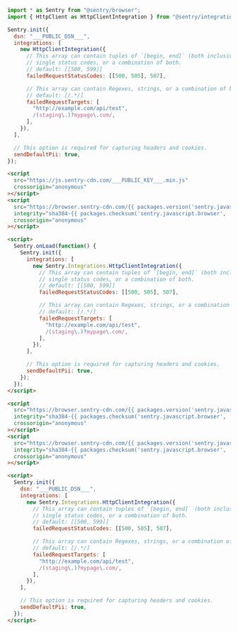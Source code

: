 ```javascript {tabTitle: ESM}
import * as Sentry from "@sentry/browser";
import { HttpClient as HttpClientIntegration } from "@sentry/integrations";

Sentry.init({
  dsn: "___PUBLIC_DSN___",
  integrations: [
    new HttpClientIntegration({
      // This array can contain tuples of `[begin, end]` (both inclusive),
      // single status codes, or a combination of both.
      // default: [[500, 599]]
      failedRequestStatusCodes: [[500, 505], 507],

      // This array can contain Regexes, strings, or a combination of both.
      // default: [/.*/]
      failedRequestTargets: [
        "http://example.com/api/test",
        /(staging\.)?mypage\.com/,
      ],
    }),
  ],

  // This option is required for capturing headers and cookies.
  sendDefaultPii: true,
});
```

```html {tabTitle: Loader}
<script
  src="https://js.sentry-cdn.com/___PUBLIC_KEY___.min.js"
  crossorigin="anonymous"
></script>
<script
  src="https://browser.sentry-cdn.com/{{ packages.version('sentry.javascript.browser') }}/httpclient.min.js"
  integrity="sha384-{{ packages.checksum('sentry.javascript.browser', 'httpclient.min.js', 'sha384-base64') }}"
  crossorigin="anonymous"
></script>

<script>
  Sentry.onLoad(function() {
    Sentry.init({
      integrations: [
        new Sentry.Integrations.HttpClientIntegration({
          // This array can contain tuples of `[begin, end]` (both inclusive),
          // single status codes, or a combination of both.
          // default: [[500, 599]]
          failedRequestStatusCodes: [[500, 505], 507],

          // This array can contain Regexes, strings, or a combination of both.
          // default: [/.*/]
          failedRequestTargets: [
            "http://example.com/api/test",
            /(staging\.)?mypage\.com/,
          ],
        }),
      ],

      // This option is required for capturing headers and cookies.
      sendDefaultPii: true,
    });
  });
</script>
```

```html {tabTitle: CDN}
<script
  src="https://browser.sentry-cdn.com/{{ packages.version('sentry.javascript.browser') }}/bundle.tracing.min.js"
  integrity="sha384-{{ packages.checksum('sentry.javascript.browser', 'bundle.tracing.min.js', 'sha384-base64') }}"
  crossorigin="anonymous"
></script>
<script
  src="https://browser.sentry-cdn.com/{{ packages.version('sentry.javascript.browser') }}/httpclient.min.js"
  integrity="sha384-{{ packages.checksum('sentry.javascript.browser', 'httpclient.min.js', 'sha384-base64') }}"
  crossorigin="anonymous"
></script>

<script>
  Sentry.init({
    dsn: "___PUBLIC_DSN___",
    integrations: [
      new Sentry.Integrations.HttpClientIntegration({
        // This array can contain tuples of `[begin, end]` (both inclusive),
        // single status codes, or a combination of both.
        // default: [[500, 599]]
        failedRequestStatusCodes: [[500, 505], 507],

        // This array can contain Regexes, strings, or a combination of both.
        // default: [/.*/]
        failedRequestTargets: [
          "http://example.com/api/test",
          /(staging\.)?mypage\.com/,
        ],
      }),
    ],

    // This option is required for capturing headers and cookies.
    sendDefaultPii: true,
  });
</script>
```
